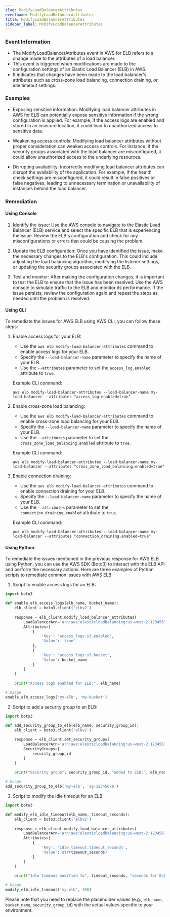 ```yaml
--- 
slug: ModifyLoadBalancerAttributes
eventname: ModifyLoadBalancerAttributes
title: ModifyLoadBalancerAttributes
sidebar_label: ModifyLoadBalancerAttributes
---
```

                       
### Event Information

- The ModifyLoadBalancerAttributes event in AWS for ELB refers to a change made to the attributes of a load balancer.
- This event is triggered when modifications are made to the configuration settings of an Elastic Load Balancer (ELB) in AWS.
- It indicates that changes have been made to the load balancer's attributes such as cross-zone load balancing, connection draining, or idle timeout settings.


### Examples

- Exposing sensitive information: Modifying load balancer attributes in AWS for ELB can potentially expose sensitive information if the wrong configuration is applied. For example, if the access logs are enabled and stored in an insecure location, it could lead to unauthorized access to sensitive data.

- Weakening access controls: Modifying load balancer attributes without proper consideration can weaken access controls. For instance, if the security groups associated with the load balancer are misconfigured, it could allow unauthorized access to the underlying resources.

- Disrupting availability: Incorrectly modifying load balancer attributes can disrupt the availability of the application. For example, if the health check settings are misconfigured, it could result in false positives or false negatives, leading to unnecessary termination or unavailability of instances behind the load balancer.

### Remediation

#### Using Console

1. Identify the issue: Use the AWS console to navigate to the Elastic Load Balancer (ELB) service and select the specific ELB that is experiencing the issue. Review the ELB's configuration and check for any misconfigurations or errors that could be causing the problem.

2. Update the ELB configuration: Once you have identified the issue, make the necessary changes to the ELB's configuration. This could include adjusting the load balancing algorithm, modifying the listener settings, or updating the security groups associated with the ELB.

3. Test and monitor: After making the configuration changes, it is important to test the ELB to ensure that the issue has been resolved. Use the AWS console to simulate traffic to the ELB and monitor its performance. If the issue persists, review the configuration again and repeat the steps as needed until the problem is resolved.

#### Using CLI

To remediate the issues for AWS ELB using AWS CLI, you can follow these steps:

1. Enable access logs for your ELB:
   - Use the `aws elb modify-load-balancer-attributes` command to enable access logs for your ELB.
   - Specify the `--load-balancer-name` parameter to specify the name of your ELB.
   - Use the `--attributes` parameter to set the `access_log.enabled` attribute to `true`.

   Example CLI command:
   ```
   aws elb modify-load-balancer-attributes --load-balancer-name my-load-balancer --attributes "access_log.enabled=true"
   ```

2. Enable cross-zone load balancing:
   - Use the `aws elb modify-load-balancer-attributes` command to enable cross-zone load balancing for your ELB.
   - Specify the `--load-balancer-name` parameter to specify the name of your ELB.
   - Use the `--attributes` parameter to set the `cross_zone_load_balancing.enabled` attribute to `true`.

   Example CLI command:
   ```
   aws elb modify-load-balancer-attributes --load-balancer-name my-load-balancer --attributes "cross_zone_load_balancing.enabled=true"
   ```

3. Enable connection draining:
   - Use the `aws elb modify-load-balancer-attributes` command to enable connection draining for your ELB.
   - Specify the `--load-balancer-name` parameter to specify the name of your ELB.
   - Use the `--attributes` parameter to set the `connection_draining.enabled` attribute to `true`.

   Example CLI command:
   ```
   aws elb modify-load-balancer-attributes --load-balancer-name my-load-balancer --attributes "connection_draining.enabled=true"
   ```

#### Using Python

To remediate the issues mentioned in the previous response for AWS ELB using Python, you can use the AWS SDK (Boto3) to interact with the ELB API and perform the necessary actions. Here are three examples of Python scripts to remediate common issues with AWS ELB:

1. Script to enable access logs for an ELB:
```python
import boto3

def enable_elb_access_logs(elb_name, bucket_name):
    elb_client = boto3.client('elbv2')
    
    response = elb_client.modify_load_balancer_attributes(
        LoadBalancerArn='arn:aws:elasticloadbalancing:us-west-2:123456789012:loadbalancer/app/' + elb_name + '/1234567890abcdef',
        Attributes=[
            {
                'Key': 'access_logs.s3.enabled',
                'Value': 'true'
            },
            {
                'Key': 'access_logs.s3.bucket',
                'Value': bucket_name
            }
        ]
    )
    
    print("Access logs enabled for ELB:", elb_name)

# Usage
enable_elb_access_logs('my-elb', 'my-bucket')
```

2. Script to add a security group to an ELB:
```python
import boto3

def add_security_group_to_elb(elb_name, security_group_id):
    elb_client = boto3.client('elbv2')
    
    response = elb_client.set_security_groups(
        LoadBalancerArn='arn:aws:elasticloadbalancing:us-west-2:123456789012:loadbalancer/app/' + elb_name + '/1234567890abcdef',
        SecurityGroups=[
            security_group_id
        ]
    )
    
    print("Security group", security_group_id, "added to ELB:", elb_name)

# Usage
add_security_group_to_elb('my-elb', 'sg-12345678')
```

3. Script to modify the idle timeout for an ELB:
```python
import boto3

def modify_elb_idle_timeout(elb_name, timeout_seconds):
    elb_client = boto3.client('elbv2')
    
    response = elb_client.modify_load_balancer_attributes(
        LoadBalancerArn='arn:aws:elasticloadbalancing:us-west-2:123456789012:loadbalancer/app/' + elb_name + '/1234567890abcdef',
        Attributes=[
            {
                'Key': 'idle_timeout.timeout_seconds',
                'Value': str(timeout_seconds)
            }
        ]
    )
    
    print("Idle timeout modified to", timeout_seconds, "seconds for ELB:", elb_name)

# Usage
modify_elb_idle_timeout('my-elb', 300)
```

Please note that you need to replace the placeholder values (e.g., `elb_name`, `bucket_name`, `security_group_id`) with the actual values specific to your environment.


 